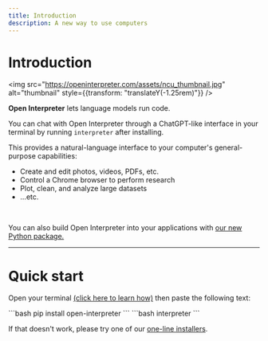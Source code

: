 ```yaml
---
title: Introduction
description: A new way to use computers
---
```


# <div class="hidden">Introduction</div>

<img src="https://openinterpreter.com/assets/ncu_thumbnail.jpg" alt="thumbnail" style={{transform: "translateY(-1.25rem)"}} />

**Open Interpreter** lets language models run code.

You can chat with Open Interpreter through a ChatGPT-like interface in your terminal by running `interpreter` after installing.

This provides a natural-language interface to your computer's general-purpose capabilities:

-   Create and edit photos, videos, PDFs, etc.
-   Control a Chrome browser to perform research
-   Plot, clean, and analyze large datasets
-   ...etc.

<br/>

<Info>You can also build Open Interpreter into your applications with [our new Python package.](/usage/python/arguments)</Info>

---

<h1><span class="font-semibold">Quick start</span></h1>

Open your terminal [(click here to learn how)](https://chat.openai.com/share/ce4a2266-6901-4d1a-ada6-de1f2b17873b) then paste the following text:

<Steps>
  <Step title="Install" icon={"arrow-down"} iconType={"solid"}>
```bash
pip install open-interpreter
```
  </Step>
  <Step title="Use" icon={"circle"} iconType={"solid"}>
```bash
interpreter
```
  </Step>
</Steps>

If that doesn't work, please try one of our [one-line installers](/getting-started/setup).